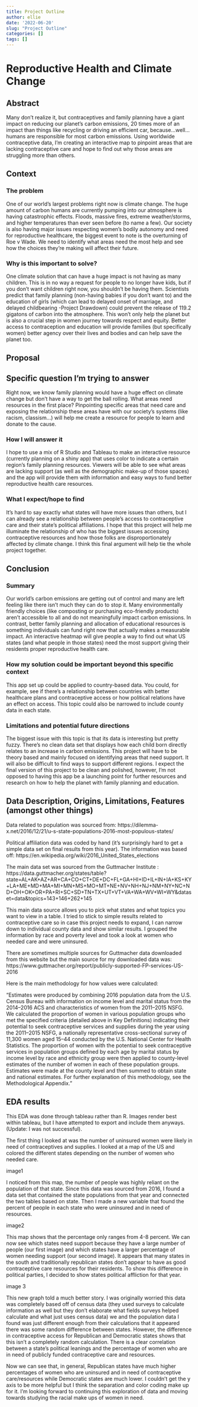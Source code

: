 ```yaml
---
title: Project Outline
author: ellie
date: '2022-06-20'
slug: "Project Outline"
categories: []
tags: []
---
```

# Reproductive Health and Climate Change

## Abstract

Many don’t realize it, but contraceptives and family planning have a giant impact on reducing our planet's carbon emissions, 20 times more of an impact than things like recycling or driving an efficient car, because...well... humans are responsible for most carbon emissions. Using worldwide contraceptive data, I'm creating an interactive map to pinpoint areas that are lacking contraceptive care and hope to find out why those areas are struggling more than others.    

## Context

### The problem
One of our world's largest problems right now is climate change. The huge amount of carbon humans are currently pumping into our atmosphere is having catastrophic effects. Floods, massive fires, extreme weather/storms, and higher temperatures than ever seen before (to name a few). Our society is also having major issues respecting women's bodily autonomy and need for reproductive healthcare, the biggest event to note is the overturning of Roe v Wade. We need to identify what areas need the most help and see how the choices they're making will affect their future.

### Why is this important to solve?
One climate solution that can have a huge impact is not having as many children. This is in no way a request for people to no longer have kids, but if you don't want children right now, you shouldn't be having them. Scientists predict that family planning (non-having babies if you don’t want to) and the education of girls (which can lead to delayed onset of marriage, and delayed childbearing -Project Drawdown) could prevent the release of 119.2 gigatons of carbon into the atmosphere. This won't only help the planet but is also a crucial step in women journey towards respect and equity. Better access to contraception and education will provide families (but specifically women) better agency over their lives and bodies and can help save the planet too. 

## Proposal 

## Specific question I'm trying to answer
Right now, we know family planning would have a huge effect on climate change but don’t have a way to get the ball rolling. What areas need resources in the first place? Pinpointing specific areas that need care and exposing the relationship these areas have with our society’s systems (like racism, classism…) will help me create a resource for people to learn and donate to the cause.

### How I will answer it
I hope to use a mix of R Studio and Tableau to make an interactive resource (currently planning on a shiny app) that uses color to indicate a certain region's family planning resources. Viewers will be able to see what areas are lacking support (as well as the demographic make-up of those spaces) and the app will provide them with information and easy ways to fund better reproductive health care resources.

### What I expect/hope to find
It's hard to say exactly what states will have more issues than others, but I can already see a relationship between people’s access to contraceptive care and their state’s political affiliations. I hope that this project will help me illuminate the relationship of who has the biggest issues accessing contraceptive resources and how those folks are disproportionately affected by climate change. I think this final argument will help tie the whole project together.

## Conclusion  

### Summary
Our world's carbon emissions are getting out of control and many are left feeling like there isn't much they can do to stop it. Many environmentally friendly choices (like composting or purchasing eco-friendly products) aren't accessible to all and do not meaningfully impact carbon emissions. In contrast, better family planning and allocation of educational resources is something individuals can fund right now that actually makes a measurable impact. An interactive heatmap will give people a way to find out what US states (and what people in those states) need the most support giving their residents proper reproductive health care.

### How my solution could be important beyond this specific context
This app set up could be applied to country-based data. You could, for example, see if there’s a relationship between countries with better healthcare plans and contraceptive access or how political relations have an effect on access. This topic could also be narrowed to include county data in each state.

### Limitations and potential future directions
The biggest issue with this topic is that its data is interesting but pretty fuzzy. There's no clean data set that displays how each child born directly relates to an increase in carbon emissions. This project will have to be theory based and mainly focused on identifying areas that need support. It will also be difficult to find ways to support different regions. I expect the final version of this project to be clean and polished, however, I'm not opposed to having this app be a launching point for further resources and research on how to help the planet with family planning and education. 

## Data Description, Origins, Limitations, Features (amongst other things)

Data related to population was sourced from:
https://dilemma-x.net/2016/12/21/u-s-state-populations-2016-most-populous-states/

Political affiliation data was coded by hand (it's surprisingly hard to get a simple data set on final results from this year). The information was based off: https://en.wikipedia.org/wiki/2016_United_States_elections

The main data set was sourced from the Guttmacher Institute : https://data.guttmacher.org/states/table?state=AL+AK+AZ+AR+CA+CO+CT+DE+DC+FL+GA+HI+ID+IL+IN+IA+KS+KY+LA+ME+MD+MA+MI+MN+MS+MO+MT+NE+NV+NH+NJ+NM+NY+NC+ND+OH+OK+OR+PA+RI+SC+SD+TN+TX+UT+VT+VA+WA+WV+WI+WY&dataset=data&topics=143+146+262+145

This main data source allows you to pick what states and what topics you want to view in a table. I tried to stick to simple results related to contraceptive care so in case this project needs to expand, I can narrow down to individual county data and show similar results. I grouped the information by race and poverty level and took a look at women who needed care and were uninsured.

There are sometimes multiple sources for Guttmacher data downloaded from this website but the main source for my downloaded data was: https://www.guttmacher.org/report/publicly-supported-FP-services-US-2016

Here is the main methodology for how values were calculated:

"Estimates were produced by combining 2016 population data from the U.S. Census Bureau with information on income level and marital status from the 2014–2016 ACS and characteristics of women from the 2011–2015 NSFG. We calculated the proportion of women in various population groups who met the specified criteria (detailed above in Key Definitions) indicating their potential to seek contraceptive services and supplies during the year using the 2011–2015 NSFG, a nationally representative cross-sectional survey of 11,300 women aged 15–44 conducted by the U.S. National Center for Health Statistics. The proportion of women with the potential to seek contraceptive services in population groups defined by each age by marital status by income level by race and ethnicity group were then applied to county-level estimates of the number of women in each of these population groups. Estimates were made at the county level and then summed to obtain state and national estimates. For further explanation of this methodology, see the Methodological Appendix."

## EDA results 
This EDA was done through tableau rather than R. Images render best within tableau, but I have attempted to export and include them anyways. (Update: I was not successful).

The first thing I looked at was the number of uninsured women were likely in need of contraceptives and supplies. I looked at a map of the US and colored the different states depending on the number of women who needed care.

image1

I noticed from this map, the number of people was highly reliant on the population of that state. Since this data was sourced from 2016, I found a data set that contained the state populations from that year and connected the two tables based on state. Then I made a new variable that found the percent of people in each state who were uninsured and in need of resources.

image2 

This map shows that the percentage only ranges from 4-8 percent. We can now see which states need support because they have a large number of people (our first image) and which states have a larger percentage of women needing support (our second image). It appears that many states in the south and traditionally republican states don't appear to have as good contraceptive care resources for their residents. To show this difference in political parties, I decided to show states political affliction for that year.

image 3

This new graph told a much better story. I was originally worried this data was completely based off of census data (they used surveys to calculate information as well but they don't elaborate what fields surveys helped calculate and what just uses census data) we and the population data I found was just different enough from their calculations that it appeared there was some random difference between states. However, the difference in contraceptive access for Republican and Democratic states shows that this isn't a completely random calculation. There is a clear correlation between a state's political leanings and the percentage of women who are in need of publicly funded contraceptive care and resources. 

Now we can see that, in general, Republican states have much higher percentages of women who are uninsured and in need of contraceptive care/resources while Democratic states are much lower. I couldn't get the y axis to be more helpful but I think the separation and color coding make up for it. I'm looking forward to continuing this exploration of data and moving towards studying the racial make ups of women in need.


